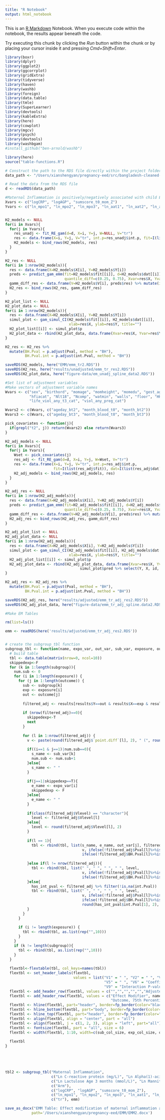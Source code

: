 ```yaml
---
title: "R Notebook"
output: html_notebook
---
```


This is an [R Markdown](http://rmarkdown.rstudio.com) Notebook. When you execute code within the notebook, the results appear beneath the code. 

Try executing this chunk by clicking the *Run* button within the chunk or by placing your cursor inside it and pressing *Cmd+Shift+Enter*. 

```r
library(boxr)
library(dplyr)
library(ggplot2)
library(ggcorrplot)
library(gridExtra)
library(tidyverse)
library(haven)
library(washb)
library(foreign)
library(data.table)
library(tmle)
library(SuperLearner)
library(devtools)
library(kableExtra)
library(here)
library(cowplot)
library(mgcv)
library(psych)
library(devtools)
library(washbgam) 
#install_github("ben-arnold/washb")

library(here)
source("table-functions.R")

```

```r
# Construct the path to the RDS file directly within the project folder
data_path <- "/Users/xianshengyan/pregnancy-eed/src/bangladesh-cleaned-master-data.RDS"

# Read the data from the RDS file
d <- readRDS(data_path)

```

```r
#Maternal Inflammation is positively/negatively associated with child EED
Xvars <- c("logCRP", "logAGP", "sumscore_t0_mom_Z")
Yvars <- c("ln_mpo1", "ln_mpo2", "ln_mpo3", "ln_aat1", "ln_aat2", "ln_aat3", "ln_neo1", "ln_neo2", "ln_neo3", "ln_reg2", "ln_L_conc_t1", "ln_L_conc_t2", "ln_L_conc_t3", "ln_M_conc_t1", "ln_M_conc_t2", "ln_M_conc_t3")


H2_models <- NULL
for(i in Xvars){
  for(j in Yvars){
    res_unadj <- fit_RE_gam(d=d, X=i, Y=j, W=NULL, V="tr")
    res <- data.frame(X=i, Y=j, V="tr", int.p=res_unadj$int.p, fit=I(list(res_unadj$fit)), dat=I(list(res_unadj$dat)))
    H2_models <- bind_rows(H2_models, res)
  }
}

H2_res <- NULL
for(i in 1:nrow(H2_models)){
  res <- data.frame(X=H2_models$X[i], Y=H2_models$Y[i])
  preds <- predict_gam_emm(fit=H2_models$fit[[i]], d=H2_models$dat[[i]],
                           quantile_diff=c(0.25, 0.75), Xvar=res$X, Yvar=res$Y)
  gamm_diff_res <- data.frame(V=H2_models$V[i], preds$res) %>% mutate(int.Pval = c(NA, H2_models$int.p[[i]]))
  H2_res <- bind_rows(H2_res, gamm_diff_res)
}

H2_plot_list <- NULL
H2_plot_data <- NULL
for(i in 1:nrow(H2_models)){
  res <- data.frame(X=H2_models$X[i], Y=H2_models$Y[i])
  simul_plot <- gam_simul_CI(H2_models$fit[[i]], H2_models$dat[[i]],
                             xlab=res$X, ylab=res$Y, title="")
  H2_plot_list[[i]] <- simul_plot$p
  H2_plot_data <- rbind(H2_plot_data, data.frame(Xvar=res$X, Yvar=res$Y, adj=0, simul_plot$pred))
}

H2_res <- H2_res %>%
  mutate(BH.Pval = p.adjust(Pval, method = "BH"),
         BH.Pval.int = p.adjust(int.Pval, method = "BH"))

saveRDS(H2_models, here("EMM/emm_tr2.RDS"))
saveRDS(H2_res, here("results/unadjusted/emm_tr_res2.RDS"))
saveRDS(H2_plot_data, here("figure-data/em_unadj_spline_data2.RDS"))


```

```r
#Set list of adjustment variables
#Make vectors of adjustment variable names
Wvars <- c("sex", "birthord", "momage", "momheight", "momedu", "gest_age_weeks",
           "hfiacat", "Nlt18", "Ncomp", "watmin", "walls", "floor", "HHwealth_scaled",
           "life_viol_any_t3_cat", "viol_any_preg_cat")

Wvars2 <- c(Wvars, c("ageday_bt2", "month_blood_t0", "month_bt2"))
Wvars3 <- c(Wvars, c("ageday_bt3", "month_blood_t0", "month_bt3"))

pick_covariates <- function(j){
  if(grepl("t2", j)) return(Wvars2) else return(Wvars3)
}

H2_adj_models <- NULL
for(i in Xvars){
  for(j in Yvars){
    Wset <- pick_covariates(j)
    res_adj <- fit_RE_gam(d=d, X=i, Y=j, W=Wset, V="tr")
    res <- data.frame(X=i, Y=j, V="tr", int.p=res_adj$int.p,
                      fit=I(list(res_adj$fit)), dat=I(list(res_adj$dat)))
    H2_adj_models <- bind_rows(H2_adj_models, res)
  }
}

H2_adj_res <- NULL
for(i in 1:nrow(H2_adj_models)){
  res <- data.frame(X=H2_adj_models$X[i], Y=H2_adj_models$Y[i])
  preds <- predict_gam_emm(fit=H2_adj_models$fit[[i]], d=H2_adj_models$dat[[i]],
                           quantile_diff=c(0.25, 0.75), Xvar=res$X, Yvar=res$Y)
  gamm_diff_res <- data.frame(V=H2_adj_models$V[i], preds$res) %>% mutate(int.Pval = c(NA, H2_adj_models$int.p[[i]]))
  H2_adj_res <- bind_rows(H2_adj_res, gamm_diff_res)
}

H2_adj_plot_list <- NULL
H2_adj_plot_data <- NULL
for(i in 1:nrow(H2_adj_models)){
  res <- data.frame(X=H2_adj_models$X[i], Y=H2_adj_models$Y[i])
  simul_plot <- gam_simul_CI(H2_adj_models$fit[[i]], H2_adj_models$dat[[i]],
                             xlab=res$X, ylab=res$Y, title="")
  H2_adj_plot_list[[i]] <- simul_plot$p
  H2_adj_plot_data <- rbind(H2_adj_plot_data, data.frame(Xvar=res$X, Yvar=res$Y, adj=0,
                                  simul_plot$pred %>% select(Y, X, id, fit, se.fit, uprP, lwrP, uprS, lwrS)))
}

H2_adj_res <- H2_adj_res %>%
  mutate(BH.Pval = p.adjust(Pval, method = "BH"),
         BH.Pval.int = p.adjust(int.Pval, method = "BH"))

saveRDS(H2_adj_res, here("results/adjusted/emm_tr_adj_res2.RDS"))
saveRDS(H2_adj_plot_data, here("figure-data/emm_tr_adj_spline.data2.RDS"))


```

```r
#Make EM Tables

rm(list=ls())

emm <- readRDS(here('results/adjusted/emm_tr_adj_res2.RDS'))


# create the subgroup_tbl function
subgroup_tbl <- function(name, expo_var, out_var, sub_var, exposure, outcome, subgroup, results, sub_col_size = 1, exp_col_size = 1, out_col_size = 1){
  # build table
  tbl <- data.table(matrix(nrow=0, ncol=10))
  skippedexp<-F
  for (k in 1:length(subgroup)){
    num.sub <- 0
    for (i in 1:length(exposure)) {
      for (j in 1:length(outcome)) {
        sub <- subgroup[k]
        exp <- exposure[i]
        out <- outcome[j]
        
        filtered_adj <- results[results$Y==out & results$X==exp & results$V==sub,] %>% arrange(Vlevel)
        
        if (nrow(filtered_adj)==0){
          skippedexp<-T
          next
        }
        
        for (l in 1:nrow(filtered_adj)) {
          v <- paste(round(filtered_adj$`point.diff`[l], 2), " (", round(filtered_adj$`lb.diff`[l], 2), ", ", round(filtered_adj$`ub.diff`[l], 2), ")", sep="")
          
          if((i==1 & j==1)|num.sub==0){
            s_name <- sub_var[k]
            num.sub <- num.sub+1
          }else{
            s_name <- " "
          }
          
          if(j==1|skippedexp==T){
            e_name <- expo_var[i]
            skippedexp <- F
          }else{
            e_name <- " "
          }
          
          if(class(filtered_adj$Vlevel) == "character"){
            level <- filtered_adj$Vlevel[l]
          }else{
            level <- round(filtered_adj$Vlevel[l], 2)
          }
          
          if(l == 1){
            tbl <- rbind(tbl, list(s_name, e_name, out_var[j], filtered_adj$N[l], level,
                                   v, ifelse(!filtered_adj$Pval[l]%>%is.na(),round(filtered_adj$Pval[l], 2), NA), 
                                   ifelse(!filtered_adj$BH.Pval[l]%>%is.na(), round(filtered_adj$BH.Pval[l], 2),NA),"",""))
            
          }else if(l != nrow(filtered_adj)){
            tbl <- rbind(tbl, list(" ", " ", " ", " ", level, 
                                   v, ifelse(!filtered_adj$Pval[l]%>%is.na(),round(filtered_adj$Pval[l], 2), NA), 
                                   ifelse(!filtered_adj$BH.Pval[l]%>%is.na(), round(filtered_adj$BH.Pval[l], 2),NA),"",""))
          }else{
            has_int_pval <- filtered_adj %>% filter(!is.na(int.Pval))
            tbl <- rbind(tbl, list(" ", " ", " ", " ", level, 
                                   v, ifelse(!filtered_adj$Pval[l]%>%is.na(),round(filtered_adj$Pval[l], 2), NA), 
                                   ifelse(!filtered_adj$BH.Pval[l]%>%is.na(), round(filtered_adj$BH.Pval[l], 2),NA), 
                                   round(has_int_pval$int.Pval[1], 2), round(has_int_pval$BH.Pval.int[1], 2)))
          }
        }
      }
      
      if (i != length(exposure)) {
        tbl <- rbind(tbl, as.list(rep("",10)))
      }
    }
    if (k != length(subgroup)){
      tbl <- rbind(tbl, as.list(rep("",10)))
    }
  }
  
  flextbl<-flextable(tbl, col_keys=names(tbl))
  flextbl <- set_header_labels(flextbl,
                               values = list("V1" = " ", "V2" = " ", "V3" = " ", "V4" = " ",
                                             "V5" = " ", "V6" = "Coefficient (95% CI)", "V7" = "P-value", "V8" = "FDR Corrected P-value",
                                             "V9" = "Interaction P-value", "V10" = "FDR Corrected Interaction P-value"))
  flextbl <- add_header_row(flextbl, values = c("","","","","","Adjusted"), colwidths=c(1,1,1,1,1,5))
  flextbl <- add_header_row(flextbl, values = c("Effect Modifier", name, "Outcome", "N", "Modifier value", 
                                                "Outcome, 75th Percentile v. 25th Percentile of Exposure"), colwidths=c(1,1,1,1,1,5))
  flextbl <- hline(flextbl, part="header", border=fp_border(color="black"))
  flextbl <- hline_bottom(flextbl, part="body", border=fp_border(color="black"))
  flextbl <- hline_top(flextbl, part="header", border=fp_border(color="black"))
  flextbl <- align(flextbl, align = "center", part = "all")
  flextbl <- align(flextbl, j = c(1, 2, 3), align = "left", part="all")
  flextbl <- fontsize(flextbl, part = "all", size = 6)
  flextbl <- width(flextbl, 1:10, width=c(sub_col_size, exp_col_size, out_col_size, .3, .5, 1.1, .4, .8, .7, .8))
  
  flextbl
}






```


```r
tbl2 <- subgroup_tbl("Maternal Inflammation", 
                     c("Ln C-reactive protein (mg/L)", "Ln Alpha(1)-acid glycoprotein (g/L)", "Maternal Sumscore of 13 plasma cytokines"),
                     c("Ln Lactulose Age 3 months (mmol/L)", "Ln Mannitol Age 3 months (mmol/L)", "Ln MPO Age 3 months (ng/mL)", "Ln AAT Age 3 months(mg/g)", "Ln NEO Age 3 months (nmol/L)", "Ln Lactulose Age 14 months (mmol/L)", "Ln Mannitol Age 14 months (mmol/L)", "Ln MPO Age 14 months (ng/mL)", "Ln AAT Age 14 months(mg/g)", "Ln NEO Age 14 months (nmol/L)", "Ln REG1β Age 14 months (µg/mL)", "Ln Lactulose Age 28 months (mmol/L)", "Ln Mannitol Age 28 months (mmol/L)", "Ln MPO Age 28 months (ng/mL)", "Ln AAT Age 28 months(mg/g)", "Ln NEO Age 28 months (nmol/L)"), 
                     c("Arm"), 
                     c("logCRP", "logAGP", "sumscore_t0_mom_Z"),
                     c("ln_mpo1", "ln_mpo2", "ln_mpo3", "ln_aat1", "ln_aat2", "ln_aat3", "ln_neo1", "ln_neo2", "ln_neo3", "ln_reg2", "ln_L_conc_t1", "ln_L_conc_t2", "ln_L_conc_t3", "ln_M_conc_t1", "ln_M_conc_t2", "ln_M_conc_t3"),
                     c("tr"), emm)

save_as_docx("EMM Table: Effect modification of maternal inflammation and child environmental enteric dysfunction by treatment arm" = tbl2,
            path='/Users/xianshengyan/pregnancy-eed/EMM/EMM2.docx')
```

```r

```

